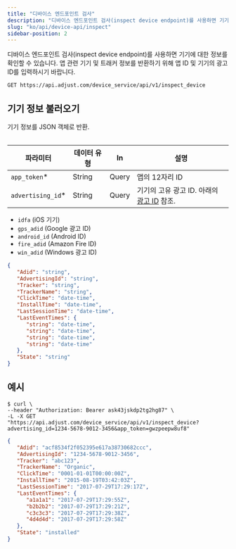 ```yaml
---
title: "디바이스 엔드포인트 검사"
description: "디바이스 엔드포인트 검사(inspect device endpoint)를 사용하면 기기에 대한 정보를 확인할 수 있습니다. 앱 관련 기기 및 트래커 정보를 반환하기 위해 앱 ID 및 기기의 광고 ID를 입력하시기 바랍니다."
slug: "ko/api/device-api/inspect"
sidebar-position: 2
---
```


디바이스 엔드포인트 검사\(inspect device endpoint\)를 사용하면 기기에 대한 정보를 확인할 수 있습니다. 앱 관련 기기 및 트래커 정보를 반환하기 위해 앱 ID 및 기기의 광고 ID를 입력하시기 바랍니다.

```http
GET https://api.adjust.com/device_service/api/v1/inspect_device
```

## 기기 정보 불러오기

기기 정보를 JSON 객체로 반환.

<Table>

| 파라미터           | 데이터 유형 | In    | 설명                                                          |
| ------------------ | ----------- | ----- | ------------------------------------------------------------- |
| `app_token`\*      | String      | Query | 앱의 12자리 ID                                                |
| `advertising_id`\* | String      | Query | 기기의 고유 광고 ID. 아래의 [광고 ID](#advertising-ids) 참조. |

</Table>

<Accordion title="광고 ID(Advertising IDs)">

-  `idfa` \(iOS 기기\)
-  `gps_adid` \(Google 광고 ID\)
-  `android_id` \(Android ID\)
-  `fire_adid` \(Amazon Fire ID\)
-  `win_adid` \(Windows 광고 ID\)

</Accordion>

```json
{
   "Adid": "string",
   "AdvertisingId": "string",
   "Tracker": "string",
   "TrackerName": "string",
   "ClickTime": "date-time",
   "InstallTime": "date-time",
   "LastSessionTime": "date-time",
   "LastEventTimes": {
      "string": "date-time",
      "string": "date-time",
      "string": "date-time",
      "string": "date-time"
   },
   "State": "string"
}
```

## 예시

```console
$ curl \
--header "Authorization: Bearer ask43jskdp2tg2hg87" \
-L -X GET "https://api.adjust.com/device_service/api/v1/inspect_device?advertising_id=1234-5678-9012-3456&app_token=gwzpeepw8uf8"
```

```json
{
   "Adid": "acf8534f2f052395e617a38730682ccc",
   "AdvertisingId": "1234-5678-9012-3456",
   "Tracker": "abc123",
   "TrackerName": "Organic",
   "ClickTime": "0001-01-01T00:00:00Z",
   "InstallTime": "2015-08-19T03:42:03Z",
   "LastSessionTime": "2017-07-29T17:29:17Z",
   "LastEventTimes": {
      "a1a1a1": "2017-07-29T17:29:55Z",
      "b2b2b2": "2017-07-29T17:29:21Z",
      "c3c3c3": "2017-07-29T17:29:38Z",
      "4d4d4d": "2017-07-29T17:29:58Z"
   },
   "State": "installed"
}
```
